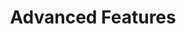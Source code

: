 ---
id: advanced-features
title: Advanced Features
slug: advanced-features
description: advanced features description
---
